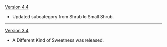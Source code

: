 {{Change History/Header}}
[[Version 4.4]]
* Updated subcategory from Shrub to Small Shrub.
----
[[Version 3.4]]
* A Different Kind of Sweetness was released.